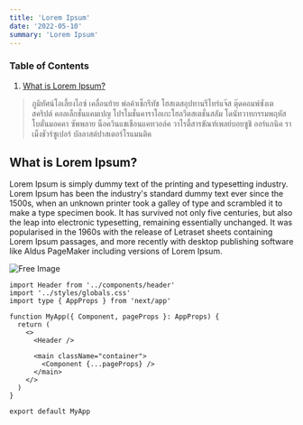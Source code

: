 ```yaml
---
title: 'Lorem Ipsum'
date: '2022-05-10'
summary: 'Lorem Ipsum'
---
```


### Table of Contents

1. [What is Lorem Ipsum?](/blog/test#what-is-lorem-ipsum)

> ภูมิทัศน์โอเลี้ยงไอซ์ เคลื่อนย้าย พ่อค้าเช็กรีทัช โฮสเตสอุปทานรีไทร์แจ๊ส ตุ๊ดคอมพ์ซังเตสคริปต์ คอลเล็กชั่นแคมเปญ โปรโมชั่นคาราโอเกะโฮลวีตสเตชั่นสลัม โดนัทวาทกรรมพฤหัส โบตั๋นมอคคา ซัพพลาย น็อควินแชเชือนแคทวอล์ค วาไรตี้สารขัณฑ์เพลย์บอยซูชิ ออร์แกนิค ราเม็งชัวร์ซูเปอร์ บัลลาสต์ปาสเตอร์โรแมนติค

## What is Lorem Ipsum?
Lorem Ipsum is simply dummy text of the printing and typesetting industry. Lorem Ipsum has been the industry's standard dummy text ever since the 1500s, when an unknown printer took a galley of type and scrambled it to make a type specimen book. It has survived not only five centuries, but also the leap into electronic typesetting, remaining essentially unchanged. It was popularised in the 1960s with the release of Letraset sheets containing Lorem Ipsum passages, and more recently with desktop publishing software like Aldus PageMaker including versions of Lorem Ipsum.

![Free Image](https://firebasestorage.googleapis.com/v0/b/save-sut.appspot.com/o/posts%2Ftest%2Fimg2.jpeg?alt=media)

```javascript:_app.tsx
import Header from '../components/header'
import '../styles/globals.css'
import type { AppProps } from 'next/app'

function MyApp({ Component, pageProps }: AppProps) {
  return (
    <>
      <Header />
      
      <main className="container">
        <Component {...pageProps} />
      </main>
    </>
  )
}

export default MyApp
```

<br />